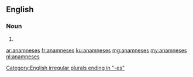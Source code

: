 ==English==

===Noun===
{{head|en}}

# {{plural of|anamnesis}}

[[Category:English irregular plurals ending in "-es"]]

[[ar:anamneses]]
[[fr:anamneses]]
[[ku:anamneses]]
[[mg:anamneses]]
[[my:anamneses]]
[[nl:anamneses]]